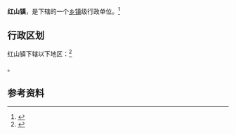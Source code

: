 {{中国乡级行政区|44/02/24/106/000}}

'''红山镇'''，是{{PRC admin/fullname|44/02/24/106/000|3}}下辖的一个[[乡镇|乡镇]]级行政单位。<ref>{{PRC admin/ref sgc|{{PRC admin/parent|44/02/24/106/000}}}}</ref>

== 行政区划 ==

红山镇下辖以下地区：<ref>{{PRC admin/ref sgc|44/02/24/106/000}}</ref>

{{PRC admin/children|44/02/24/106/000}}。

== 参考资料 ==

{{reflist}}

{{行政区划小作品}}
{{PRC admin/navcat|44/02/24/106/000}}